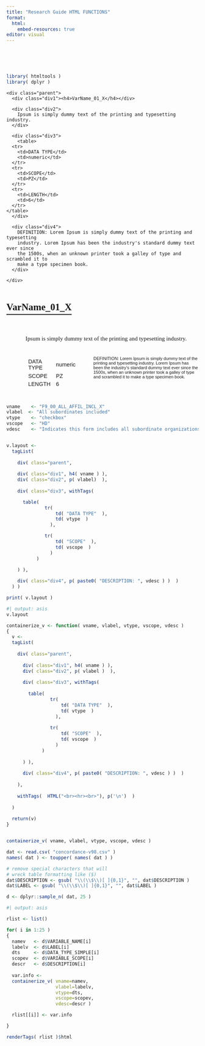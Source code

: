 ```yaml
---
title: "Research Guide HTML FUNCTIONS"
format:
  html:
    embed-resources: true
editor: visual
---
```


<br><br><br>

```r
library( htmltools )
library( dplyr )
```

```         
<div class="parent">
  <div class="div1"><h4>VarName_01_X</h4></div>
  
  <div class="div2">
    Ipsum is simply dummy text of the printing and typesetting industry. 
  </div>
  
  <div class="div3">
    <table>
  <tr>
    <td>DATA TYPE</td>
    <td>numeric</td>
  </tr>
  <tr>
    <td>SCOPE</td>
    <td>PZ</td>
  </tr>
  <tr>
    <td>LENGTH</td>
    <td>6</td>
  </tr>
</table>
  </div>
  
  <div class="div4">
    DEFINITION: Lorem Ipsum is simply dummy text of the printing and typesetting 
    industry. Lorem Ipsum has been the industry's standard dummy text ever since 
    the 1500s, when an unknown printer took a galley of type and scrambled it to 
    make a type specimen book.
  </div>

</div>
```

::: parent
::: div1
<h4>VarName_01_X</h4>
:::

::: div2
Ipsum is simply dummy text of the printing and typesetting industry.
:::

::: div3
|           |         |
|-----------|---------|
| DATA TYPE | numeric |
| SCOPE     | PZ      |
| LENGTH    | 6       |
:::

::: div4
DEFINITION: Lorem Ipsum is simply dummy text of the printing and typesetting industry. Lorem Ipsum has been the industry's standard dummy text ever since the 1500s, when an unknown printer took a galley of type and scrambled it to make a type specimen book.
:::
:::

```r

vname    <- "F9_00_ALL_AFFIL_INCL_X"        
vlabel  <- "All subordinates included"   
vtype    <- "checkbox"                   
vscope   <- "HD"                          
vdesc    <- "Indicates this form includes all subordinate organizations"


v.layout <- 
  tagList(
    
    div( class="parent",
         
    div( class="div1", h4( vname ) ),
    div( class="div2", p( vlabel)  ), 
    
    div( class="div3", withTags(

      table(
              tr(
                  td( "DATA TYPE"  ),
                  td( vtype  )
                ),

              tr(
                  td( "SCOPE"  ),
                  td( vscope  )
                )
           )

    ) ),
  
    div( class="div4", p( paste0( "DESCRIPTION: ", vdesc ) )  ) 
  ) )

print( v.layout )
```


```r
#| output: asis
v.layout
```


```r

containerize_v <- function( vname, vlabel, vtype, vscope, vdesc )
{
  v <- 
  tagList(
    
    div( class="parent",
         
      div( class="div1", h4( vname ) ),
      div( class="div2", p( vlabel )  ), 
      
      div( class="div3", withTags(
  
        table(
                tr(
                    td( "DATA TYPE"  ),
                    td( vtype  )
                  ),
  
                tr(
                    td( "SCOPE"  ),
                    td( vscope  )
                  )
             )
  
      ) ),
    
      div( class="div4", p( paste0( "DESCRIPTION: ", vdesc ) )  )
    
    ),
    
    withTags(  HTML("<br><hr><br>"), p('\n')  )
   
  )
  
  return(v)
} 


containerize_v( vname, vlabel, vtype, vscope, vdesc )
```

```r
dat <- read.csv( "concordance-v98.csv" )
names( dat ) <- toupper( names( dat ) )

# remove special characters that will 
# wreck table formatting like ($) 
dat$DESCRIPTION <- gsub( "\\(\\$\\)[ ]{0,1}", "", dat$DESCRIPTION )
dat$LABEL <- gsub( "\\(\\$\\)[ ]{0,1}", "", dat$LABEL )

d <- dplyr::sample_n( dat, 25 )
```

```r
#| output: asis

rlist <- list()

for( i in 1:25 )
{
  namev   <- d$VARIABLE_NAME[i] 
  labelv  <- d$LABEL[i] 
  dts     <- d$DATA_TYPE_SIMPLE[i] 
  scopev  <- d$VARIABLE_SCOPE[i] 
  descr   <- d$DESCRIPTION[i] 
  
  var.info <- 
  containerize_v( vname=namev, 
                  vlabel=labelv, 
                  vtype=dts, 
                  vscope=scopev, 
                  vdesc=descr ) 

  rlist[[i]] <- var.info

}

renderTags( rlist )$html
```









<link href='https://fonts.googleapis.com/css?family=Fira Code' rel='stylesheet'> <link rel="stylesheet" type="text/css" href="//fonts.googleapis.com/css?family=Anonymous+Pro" />

```{=html}
<style>

@import url('https://fonts.cdnfonts.com/css/aharoni');

.parent {
    display: grid;
    grid-template-columns: repeat(3, 1fr);
    grid-template-rows: auto;  /* repeat(2, 0.2fr) 1fr 1fr; */
    grid-column-gap: 20px;
    grid-row-gap: 10px;
    grid-template-areas:
      "a a a"
      "b b b"
      "c d d"
      "e e e" ;
}

/* grid-row-start / grid-column-start / grid-row-end / grid-column-end */
/* .div1 { grid-area: 1 / 1 / 2 / 4; } */
/* .div2 { grid-area: 2 / 1 / 3 / 4; } */
/* .div3 { grid-area: 3 / 1 / 4 / 2; } */
/* .div4 { grid-area: 3 / 2 / 4 / 4; } */


.div1 { grid-area: a; }

.div2 { 
    grid-area: b;
    padding-left: 50px;
}

.div3 { 
    grid-area: c;
    padding-left: 50px;
}

.div4 { 
    grid-area: d;
    padding-left: 20px;
}

.div5 { 
    grid-area: e;
    padding-left: 50px;
}

h1.title { color: lightgray; }
h2.anchored { color: lightgray; }
h3.anchored { color: gray; }

h4 {
    text-decoration: underline;
    text-underline-offset: 10px;
    text-decoration-thickness: 2px;
    font-family: Georgia, Times, "Times New Roman", serif; 
    /* font-family: 'Fira Code'; */
    /* font-family: 'Aharoni', sans-serif; */
    font-size: 1.8em;
    font-weight: 700;  
    /* line-height: 120px; */ 
}

h5 { font-size: 0.9em; }

.div2 p { 
    font-family: Verdana;
    font-size: 1.1em;
}

.div3 table { width: 100%; }

.div3 td { 
    /* font-family: "Anonymous Pro"; */
    /* font-family: Georgia, Times, "Times New Roman", serif; */ 
    /* font-weight: 400; */
    font-family: 'Aharoni', sans-serif;
    font-size: 0.9em;
}

.div4 p { 
    font-family:"Calibri", sans-serif;
    font-size: 0.8em;
}

.div4 td { 
    font-family: "Anonymous Pro";
    /* font-weight: 400; */
    font-size: 0.9em;
}

.div4 table {
    margin-left: 20px;
}

.div5 td { 
    font-family: "Anonymous Pro";
    /* font-weight: 400; */
    font-size: 0.9em;
}

.div5 table {
    margin-left: 20px;
}

.table>tbody {
    border-top: none;
}

.table>:not(caption)>*>* {
    padding: 0rem 0rem;
}

tbody, tfoot, tr, td, th {
    border-color: inherit;
    border-style: none; 
    border-width: 0;
}


#pb_agent .gt_table {
    border-top-width: 0px; 
    /* border-top-color: #A8A8A8; */
}  

#pb_agent .gt_title {
    font-size: 1.3em !important;
}

#pb_agent .gt_left { color: black !important; }

</style>
```
